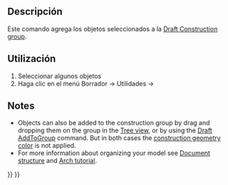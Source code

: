 <languages/>

<div class="mw-translate-fuzzy">
{{Docnav/es
|[[Draft SetWorkingPlaneProxy|Set Working Plane Proxy]]
|
[[Draft_Workbench|Draft]]
|IconL=Draft_WorkingPlaneProxy.svg
|IconC=Workbench_Draft.svg
}}
</div>

<div class="mw-translate-fuzzy">
{{GuiCommand/es
|Name=Draft AddConstruction
|Name/es=Draft AddConstruction
|MenuLocation=Draft → Utilities → Add to construction group
|Workbenches=[[Draft_Workbench/es|Draft]], [[Arch_Workbench/es|Arch]]
|SeeAlso=[[Draft ToggleConstructionMode/es]],  [[Draft AddToGroup/es]]
|Version=0.17
}}
</div>

<span id="Description"></span>
==Descripción==

<div class="mw-translate-fuzzy">
Este comando agrega los objetos seleccionados a la [[Draft_ToggleConstructionMode|Draft Construction group]].
</div>

<span id="Usage"></span>
<div class="mw-translate-fuzzy">
==Utilización==
</div>

<div class="mw-translate-fuzzy">
# Seleccionar algunos objetos
# Haga clic en el menú Borrador → Utilidades → {{KEY|[[Image:Draft ToggleConstructionMode.png|16px]] [[Draft AddConstruction|Add to construction group]]}}
</div>

==Notes==

* Objects can also be added to the construction group by drag and dropping them on the group in the [[Tree_view|Tree view]], or by using the [[Draft_AddToGroup|Draft AddToGroup]] command. But in both cases the [[Draft_ToggleConstructionMode#Preferences|construction geometry color]] is not applied.
* For more information about organizing your model see [[Document_structure|Document structure]] and [[Arch_tutorial#Organizing_your_model|Arch tutorial]].


<div class="mw-translate-fuzzy">
{{Docnav/es
|[[Draft SetWorkingPlaneProxy|Set Working Plane Proxy]]
|
[[Draft_Workbench|Draft]]
|IconL=Draft_WorkingPlaneProxy.svg
|IconC=Workbench_Draft.svg
}}
</div>

{{Draft Tools navi{{#translation:}}}}
{{Userdocnavi{{#translation:}}}}